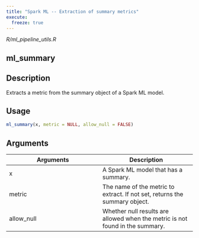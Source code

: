```yaml
---
title: "Spark ML -- Extraction of summary metrics"
execute:
  freeze: true
---
```


*R/ml_pipeline_utils.R*

## ml_summary

## Description
Extracts a metric from the summary object of a Spark ML model. 


## Usage
```r
ml_summary(x, metric = NULL, allow_null = FALSE) 
```

## Arguments
|Arguments|Description|
|---|---|
| x | A Spark ML model that has a summary. |
| metric | The name of the metric to extract. If not set, returns the summary object. |
| allow_null | Whether null results are allowed when the metric is not found in the summary. |







